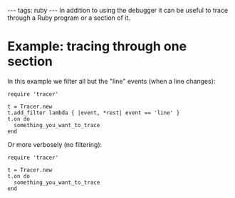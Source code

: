 ---
tags: ruby
---
In addition to using the debugger it can be useful to trace through a Ruby program or a section of it.

= Example: tracing through one section =

In this example we filter all but the "line" events (when a line changes):

<pre>require 'tracer'

t = Tracer.new
t.add_filter lambda { |event, *rest| event == 'line' }
t.on do
  something_you_want_to_trace
end</pre>

Or more verbosely (no filtering):

<pre>require 'tracer'

t = Tracer.new
t.on do
  something_you_want_to_trace
end</pre>
